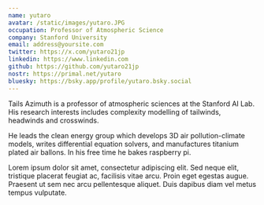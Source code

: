 ```yaml
---
name: yutaro
avatar: /static/images/yutaro.JPG
occupation: Professor of Atmospheric Science
company: Stanford University
email: address@yoursite.com
twitter: https://x.com/yutaro21jp
linkedin: https://www.linkedin.com
github: https://github.com/yutaro21jp
nostr: https://primal.net/yutaro
bluesky: https://bsky.app/profile/yutaro.bsky.social
---
```


Tails Azimuth is a professor of atmospheric sciences at the Stanford AI Lab. His research interests includes complexity modelling of tailwinds, headwinds and crosswinds.

He leads the clean energy group which develops 3D air pollution-climate models, writes differential equation solvers, and manufactures titanium plated air ballons. In his free time he bakes raspberry pi.

Lorem ipsum dolor sit amet, consectetur adipiscing elit. Sed neque elit, tristique placerat feugiat ac, facilisis vitae arcu. Proin eget egestas augue. Praesent ut sem nec arcu pellentesque aliquet. Duis dapibus diam vel metus tempus vulputate.
